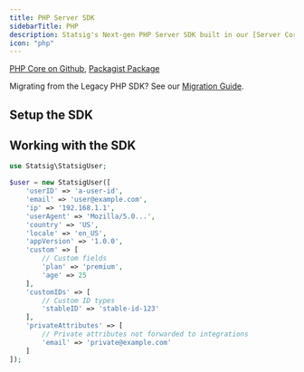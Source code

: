 ```yaml
---
title: PHP Server SDK
sidebarTitle: PHP
description: Statsig's Next-gen PHP Server SDK built in our [Server Core](/server-core) framework
icon: "php"
---
```




<Callout icon="github">
<a href="https://github.com/statsig-io/statsig-server-core/tree/main/statsig-php" target="_blank" rel="noreferrer">PHP Core on Github</a>, 
<a href="https://packagist.org/packages/statsig/statsig-php-core" target="_blank" rel="noreferrer">Packagist Package</a>
</Callout>

<Tip>Migrating from the Legacy PHP SDK? See our [Migration Guide](/server-core/migration-guides/php).</Tip>

## Setup the SDK

<Steps>
<Step title="Install the SDK">
<Installation/>
<installation/>
</Step>
<Step title="Initialize the SDK">
<Initialization/>
<initialization/>
<Initialization2/>
</Step>
</Steps>

## Working with the SDK

<CheckGateIntro/>
<checkGate/>

<GetDynamicConfigIntro/>
<getConfig/>

<GetExperimentIntro/>
<getExperiment/>

<GetFeatureGateIntro/>
<getFeatureGate/>

<ParamStoresIntro/>
<paramStores/>

<LogEventIntro/>
<logEvent/>

<ForwardLogLineEventIntro/>
<forwardLogLineEvent/>

<SharedInstanceIntro/>
<sharedInstance/>

<StatsigUserIntro/>

```php
use Statsig\StatsigUser;

$user = new StatsigUser([
    'userID' => 'a-user-id',
    'email' => 'user@example.com',
    'ip' => '192.168.1.1',
    'userAgent' => 'Mozilla/5.0...',
    'country' => 'US',
    'locale' => 'en_US',
    'appVersion' => '1.0.0',
    'custom' => [
        // Custom fields
        'plan' => 'premium',
        'age' => 25
    ],
    'customIDs' => [
        // Custom ID types
        'stableID' => 'stable-id-123'
    ],
    'privateAttributes' => [
        // Private attributes not forwarded to integrations
        'email' => 'private@example.com'
    ]
]);
```

<privateAttributes/>

<StatsigOptionsIntro/>
<statsigOptions/>

<customAdapters/>

<ShutdownIntro/>
<shutdown/>

<flush/>

<PersistentStorageIntro/>
<persistentStorage/>

<DataStoreIntro/>
<dataStore/>

<OutputLoggerIntro/>
<outputLogger/>

<ObservabilityClientIntro/>
<observabilityClient/>

<notes/>

<faqs/>
